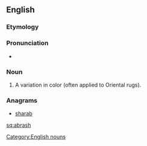 ==English==

===Etymology===
{{borrowing|ar|abrash||mottled|lang=ar}} {{rfscript|ar}}

===Pronunciation===
* {{a|US}} {{IPA|/ˈɑ.bɹəʃ/|/ˈɑ.bɹɑʃ/}}

===Noun===
{{head|en|noun}}

# A variation in color (often applied to Oriental rugs).

===Anagrams===
* [[sharab#English|sharab]]

[[Category:English nouns]]

[[sq:abrash]]